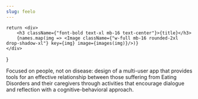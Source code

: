 ```yaml
---
slug: feelo
---
```


    return <div>
        <h3 className={"font-bold text-xl mb-16 text-center"}>{title}</h3>
        {names.map(img => <Image className={"w-full mb-16 rounded-2xl drop-shadow-xl"} key={img} image={images(img)}/>)}
    </div>
}

<Description description={props.description}>
    Focused on people, not on disease: design of a multi-user app that provides tools for an effective relationship
    between those suffering from Eating Disorders and their
    caregivers through activities that encourage dialogue and reflection with a cognitive-behavioral approach.
</Description>


<div className={"grid grid-cols-6 justify-center"}>
    <Image image={props.images('feelo-trittico.png')} pictureClassName={"col-span-4 col-start-2 aspect-w-4 aspect-h-3"}
           className={"object-cover"}/>
</div>

<div className="grid grid-cols-6 gap-12 py-32">
    <Mockup names={['giulia-diario.png']} images={props.images} title={"Daily journal"}/>
    <Mockup names={['shared-activity-giulia.png', 'giulia-attivita-giasvolta.png']} images={props.images}
            title={"Shared activities"}/>
    <Mockup names={['giulia-diario.png']} images={props.images} title={"Individual activities"}/>
    <Mockup names={['informazioni.png']} images={props.images} title={"Informations"}/>
    <Mockup names={['giulia-diario.png']} images={props.images} title={"Insights"}/>
    <Mockup names={['giulia-diario.png']} images={props.images} title={"Individual activities"}/>
</div>